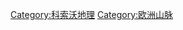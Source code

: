 {{Commons cat|Mountain ranges of Kosovo}}

[[Category:科索沃地理|Category:科索沃地理]]
[[Category:欧洲山脉|Category:欧洲山脉]]